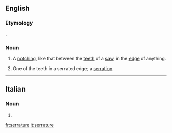 ==English==

===Etymology===
{{etyl|la|en}} {{lena}} {{term|serratura|lang=la||a sawing}}.

===Noun===
{{en-noun}}

# A [[notch]]ing, like that between the [[tooth|teeth]] of a [[saw]], in the [[edge]] of anything.
#: {{rfquotek|Martyn}}
# One of the teeth in a serrated edge; a [[serration]].

{{Webster 1913}}

----

==Italian==

===Noun===
{{head|it|noun plural form|g=f}}

# {{plural of|serratura|lang=it}}

[[fr:serrature]]
[[it:serrature]]